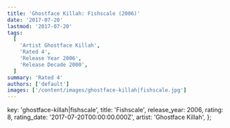 ```yaml
---
title: 'Ghostface Killah: Fishscale (2006)'
date: '2017-07-20'
lastmod: '2017-07-20'
tags:
  [
    'Artist Ghostface Killah',
    'Rated 4',
    'Release Year 2006',
    'Release Decade 2000',
  ]
summary: 'Rated 4'
authors: ['default']
images: ['/content/images/ghostface-killah|fishscale.jpg']
---
```


  key: 'ghostface-killah|fishscale',
  title: 'Fishscale',
  release_year: 2006,
  rating: 8,
  rating_date: '2017-07-20T00:00:00.000Z',
  artist: 'Ghostface Killah',
};

<MusicRating data={data} />
